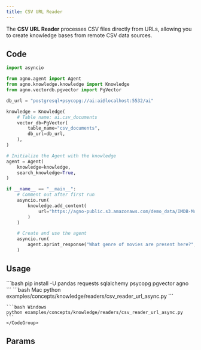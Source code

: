 ```yaml
---
title: CSV URL Reader
---
```


The **CSV URL Reader** processes CSV files directly from URLs, allowing you to create knowledge bases from remote CSV data sources.

## Code

```python examples/concepts/knowledge/readers/csv_reader_url_async.py
import asyncio

from agno.agent import Agent
from agno.knowledge.knowledge import Knowledge
from agno.vectordb.pgvector import PgVector

db_url = "postgresql+psycopg://ai:ai@localhost:5532/ai"

knowledge = Knowledge(
    # Table name: ai.csv_documents
    vector_db=PgVector(
        table_name="csv_documents",
        db_url=db_url,
    ),
)

# Initialize the Agent with the knowledge
agent = Agent(
    knowledge=knowledge,
    search_knowledge=True,
)

if __name__ == "__main__":
    # Comment out after first run
    asyncio.run(
        knowledge.add_content(
            url="https://agno-public.s3.amazonaws.com/demo_data/IMDB-Movie-Data.csv"
        )
    )

    # Create and use the agent
    asyncio.run(
        agent.aprint_response("What genre of movies are present here?", markdown=True)
    )
```

## Usage

<Steps>
  <Snippet file="create-venv-step.mdx" />

  <Step title="Install libraries">
    ```bash
    pip install -U pandas requests sqlalchemy psycopg pgvector agno
    ```
  </Step>

  <Snippet file="run-pgvector-step.mdx" />

  <Step title="Run Agent">
    <CodeGroup>
    ```bash Mac
    python examples/concepts/knowledge/readers/csv_reader_url_async.py
    ```

    ```bash Windows
    python examples/concepts/knowledge/readers/csv_reader_url_async.py
    ```
    </CodeGroup>
  </Step>
</Steps>

## Params

<Snippet file="csv-url-reader-reference.mdx" />



